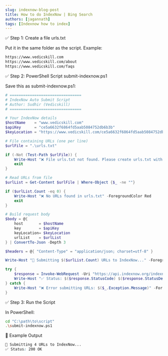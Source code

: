 ```yaml
---
slug: indexnow-blog-post
title: How to do IndexNow | Bing Search
authors: [jagannath]
tags: [Indexnow how to index]
---
```



✅ Step 1: Create a file urls.txt

Put it in the same folder as the script. Example:
```bash
https://www.vedicskill.com
https://www.vedicskill.com/about
https://www.vedicskill.com/faqs
```

✅ Step 2: PowerShell Script submit-indexnow.ps1

Save this as submit-indexnow.ps1:
```powershell
# ================================
# IndexNow Auto Submit Script
# Author: Sudhir (Vedicskill)
# ================================

# Your IndexNow details
$hostName    = "www.vedicskill.com"
$apiKey      = "ce5a6632f6864fd5aab5084752db6b3b"
$keyLocation = "https://www.vedicskill.com/ce5a6632f6864fd5aab5084752db6b3b.txt"

# File containing URLs (one per line)
$urlFile = ".\urls.txt"

if (-Not (Test-Path $urlFile)) {
    Write-Host "❌ File urls.txt not found. Please create urls.txt with your URLs." -ForegroundColor Red
    exit
}

# Read URLs from file
$urlList = Get-Content $urlFile | Where-Object {$_ -ne ""}

if ($urlList.Count -eq 0) {
    Write-Host "❌ No URLs found in urls.txt" -ForegroundColor Red
    exit
}

# Build request body
$body = @{
    host       = $hostName
    key        = $apiKey
    keyLocation= $keyLocation
    urlList    = $urlList
} | ConvertTo-Json -Depth 3

$headers = @{ "Content-Type" = "application/json; charset=utf-8" }

Write-Host "🚀 Submitting $($urlList.Count) URLs to IndexNow..." -ForegroundColor Cyan

try {
    $response = Invoke-WebRequest -Uri "https://api.indexnow.org/indexnow" -Method POST -Headers $headers -Body $body
    Write-Host "✅ Status: $($response.StatusCode) $($response.StatusDescription)" -ForegroundColor Green
} catch {
    Write-Host "❌ Error submitting URLs: $($_.Exception.Message)" -ForegroundColor Red
}
```

✅ Step 3: Run the Script

In PowerShell:

```bash
cd "C:\path\to\script"
.\submit-indexnow.ps1
```

🔄 Example Output

```css
🚀 Submitting 4 URLs to IndexNow...
✅ Status: 200 OK
```

